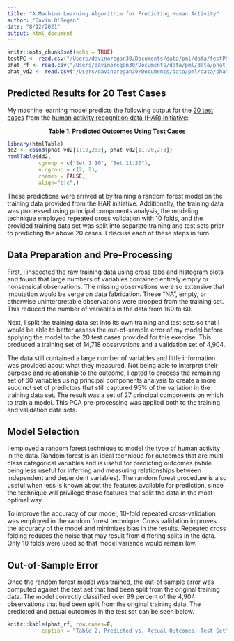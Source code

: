 ```yaml
---
title: "A Machine Learning Algorithim for Predicting Human Activity"
author: "Davin O'Regan"
date: "8/12/2021"
output: html_document
---
```


```r
knitr::opts_chunk$set(echo = TRUE)
testPC <- read.csv("/Users/davinoregan30/Documents/data/pml/data/testPC.csv")
phat_rf <- read.csv("/Users/davinoregan30/Documents/data/pml/data/phat_rf.csv")
phat_vd2 <- read.csv("/Users/davinoregan30/Documents/data/pml/data/phat_vd2.csv")
```

## Predicted Results for 20 Test Cases

My machine learning model predicts the following output for the [20 test cases](https://d396qusza40orc.cloudfront.net/predmachlearn/pml-testing.csv) from the  [human activity recognition data (HAR) initiative](http://web.archive.org/web/20161224072740/http:/groupware.les.inf.puc-rio.br/har): 

<p style="text-align: center;"><b>Table 1. Predicted Outcomes Using Test Cases</b></p>
```r
library(htmlTable)
dd2 <- cbind(phat_vd2[1:10,2:3], phat_vd2[11:20,2:3])
htmlTable(dd2,
          cgroup = c("Set 1:10", "Set 11:20"),
          n.cgroup = c(2, 2),
          rnames = FALSE,
          align="c|c",)
``` 

These predictions were arrived at by training a random forest model on the training data provided from the HAR initiative. Additionally, the training data was processed using principal components analysis, the modeling technique employed repeated cross validation with 10 folds, and the provided training data set was split into separate training and test sets prior to predicting the above 20 cases. I discuss each of these steps in turn.

## Data Preparation and Pre-Processing

First, I inspected the raw training data using cross tabs and histogram plots and found that large numbers of variables contained entirely empty or nonsensical observations. The missing observations were so extensive that imputation would be verge on data fabrication. These "NA", empty, or otherwise uninterpretable observations were dropped from the training set. This reduced the number of variables in the data from 160 to 60. 

Next, I split the training data set into its own training and test sets so that I would be able to better assess the out-of-sample error of my model before applying the model to the 20 test cases provided for this exercise. This produced a training set of 14,718 observations and a validation set of 4,904.

The data still contained a large number of variables and little information was provided about what they measured. Not being able to interpret their purpose and relationship to the outcome, I opted to process the remaining set of 60 variables using principal components analysis to create a more succinct set of predictors that still captured 95% of the variation in the training data set. The result was a set of 27 principal components on which to train a model. This PCA pre-processing was applied both to the training and validation data sets.

## Model Selection

I employed a random forest technique to model the type of human activity in the data. Random forest is an ideal technique for outcomes that are multi-class categorical variables and is useful for predicting outcomes (while being less useful for inferring and measuring relationships between independent and dependent variables). The random forest procedure is also useful when less is known about the features available for prediction, since the technique will privilege those features that split the data in the most optimal way. 

To improve the accuracy of our model, 10-fold repeated cross-validation was employed in the random forest technique. Cross validation improves the accuracy of the model and minimizes bias in the results. Repeated cross folding reduces the noise that may result from differing splits in the data. Only 10 folds were used so that model variance would remain low.

## Out-of-Sample Error

Once the random forest model was trained, the out-of sample error was computed against the test set that had been split from the original training data. The model correctly classified over 99 percent of the 4,904 observations that had been split from the original training data. The predicted and actual outcomes in the test set can be seen below.

````r
knitr::kable(phat_rf, row.names=F,
           caption = "Table 2. Predicted vs. Actual Outcomes, Test Set") 
````
